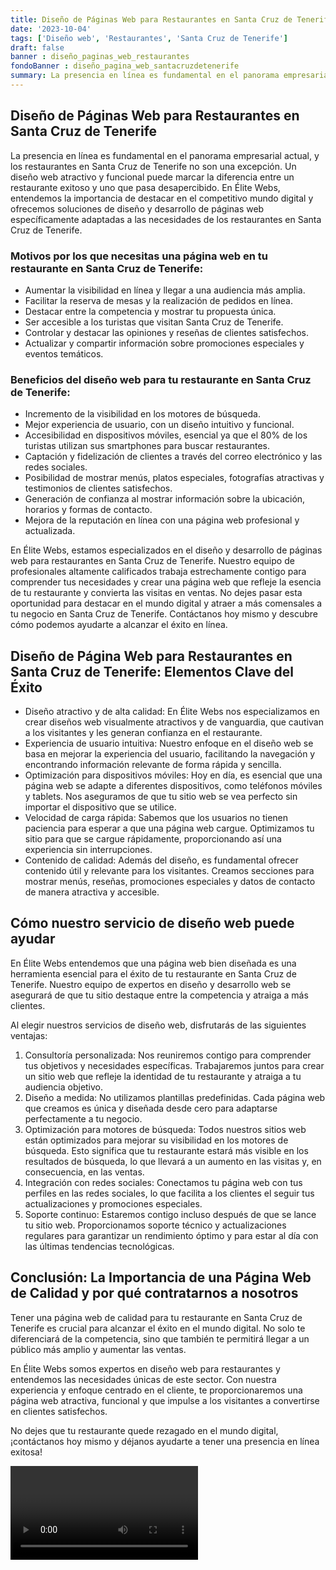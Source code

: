 ```yaml
---
title: Diseño de Páginas Web para Restaurantes en Santa Cruz de Tenerife
date: '2023-10-04'
tags: ['Diseño web', 'Restaurantes', 'Santa Cruz de Tenerife']
draft: false
banner : diseño_paginas_web_restaurantes
fondoBanner : diseño_pagina_web_santacruzdetenerife
summary: La presencia en línea es fundamental en el panorama empresarial actual, y los restaurantes en Santa Cruz de Tenerife no son una excepción. Un diseño web atractivo y funcional puede marcar la diferencia entre un restaurante exitoso y uno que pasa desapercibido. En Élite Webs, entendemos la importancia de destacar en el competitivo mundo digital y ofrecemos soluciones de diseño y desarrollo de páginas web específicamente adaptadas a las necesidades de los restaurantes en Santa Cruz de Tenerife.
---
```


## Diseño de Páginas Web para Restaurantes en Santa Cruz de Tenerife

La presencia en línea es fundamental en el panorama empresarial actual, y los restaurantes en Santa Cruz de Tenerife no son una excepción. Un diseño web atractivo y funcional puede marcar la diferencia entre un restaurante exitoso y uno que pasa desapercibido. En Élite Webs, entendemos la importancia de destacar en el competitivo mundo digital y ofrecemos soluciones de diseño y desarrollo de páginas web específicamente adaptadas a las necesidades de los restaurantes en Santa Cruz de Tenerife.

### Motivos por los que necesitas una página web en tu restaurante en Santa Cruz de Tenerife:

- Aumentar la visibilidad en línea y llegar a una audiencia más amplia.
- Facilitar la reserva de mesas y la realización de pedidos en línea.
- Destacar entre la competencia y mostrar tu propuesta única.
- Ser accesible a los turistas que visitan Santa Cruz de Tenerife.
- Controlar y destacar las opiniones y reseñas de clientes satisfechos.
- Actualizar y compartir información sobre promociones especiales y eventos temáticos.

### Beneficios del diseño web para tu restaurante en Santa Cruz de Tenerife:

- Incremento de la visibilidad en los motores de búsqueda.
- Mejor experiencia de usuario, con un diseño intuitivo y funcional.
- Accesibilidad en dispositivos móviles, esencial ya que el 80% de los turistas utilizan sus smartphones para buscar restaurantes.
- Captación y fidelización de clientes a través del correo electrónico y las redes sociales.
- Posibilidad de mostrar menús, platos especiales, fotografías atractivas y testimonios de clientes satisfechos.
- Generación de confianza al mostrar información sobre la ubicación, horarios y formas de contacto.
- Mejora de la reputación en línea con una página web profesional y actualizada.

En Élite Webs, estamos especializados en el diseño y desarrollo de páginas web para restaurantes en Santa Cruz de Tenerife. Nuestro equipo de profesionales altamente calificados trabaja estrechamente contigo para comprender tus necesidades y crear una página web que refleje la esencia de tu restaurante y convierta las visitas en ventas. No dejes pasar esta oportunidad para destacar en el mundo digital y atraer a más comensales a tu negocio en Santa Cruz de Tenerife. Contáctanos hoy mismo y descubre cómo podemos ayudarte a alcanzar el éxito en línea.

<GifSeo />

<Cta />

## Diseño de Página Web para Restaurantes en Santa Cruz de Tenerife: Elementos Clave del Éxito

- Diseño atractivo y de alta calidad: En Élite Webs nos especializamos en crear diseños web visualmente atractivos y de vanguardia, que cautivan a los visitantes y les generan confianza en el restaurante.
- Experiencia de usuario intuitiva: Nuestro enfoque en el diseño web se basa en mejorar la experiencia del usuario, facilitando la navegación y encontrando información relevante de forma rápida y sencilla.
- Optimización para dispositivos móviles: Hoy en día, es esencial que una página web se adapte a diferentes dispositivos, como teléfonos móviles y tablets. Nos aseguramos de que tu sitio web se vea perfecto sin importar el dispositivo que se utilice.
- Velocidad de carga rápida: Sabemos que los usuarios no tienen paciencia para esperar a que una página web cargue. Optimizamos tu sitio para que se cargue rápidamente, proporcionando así una experiencia sin interrupciones.
- Contenido de calidad: Además del diseño, es fundamental ofrecer contenido útil y relevante para los visitantes. Creamos secciones para mostrar menús, reseñas, promociones especiales y datos de contacto de manera atractiva y accesible.

## Cómo nuestro servicio de diseño web puede ayudar

En Élite Webs entendemos que una página web bien diseñada es una herramienta esencial para el éxito de tu restaurante en Santa Cruz de Tenerife. Nuestro equipo de expertos en diseño y desarrollo web se asegurará de que tu sitio destaque entre la competencia y atraiga a más clientes.

Al elegir nuestros servicios de diseño web, disfrutarás de las siguientes ventajas:

1. Consultoría personalizada: Nos reuniremos contigo para comprender tus objetivos y necesidades específicas. Trabajaremos juntos para crear un sitio web que refleje la identidad de tu restaurante y atraiga a tu audiencia objetivo.
2. Diseño a medida: No utilizamos plantillas predefinidas. Cada página web que creamos es única y diseñada desde cero para adaptarse perfectamente a tu negocio.
3. Optimización para motores de búsqueda: Todos nuestros sitios web están optimizados para mejorar su visibilidad en los motores de búsqueda. Esto significa que tu restaurante estará más visible en los resultados de búsqueda, lo que llevará a un aumento en las visitas y, en consecuencia, en las ventas.
4. Integración con redes sociales: Conectamos tu página web con tus perfiles en las redes sociales, lo que facilita a los clientes el seguir tus actualizaciones y promociones especiales.
5. Soporte continuo: Estaremos contigo incluso después de que se lance tu sitio web. Proporcionamos soporte técnico y actualizaciones regulares para garantizar un rendimiento óptimo y para estar al día con las últimas tendencias tecnológicas.

## Conclusión: La Importancia de una Página Web de Calidad y por qué contratarnos a nosotros

Tener una página web de calidad para tu restaurante en Santa Cruz de Tenerife es crucial para alcanzar el éxito en el mundo digital. No solo te diferenciará de la competencia, sino que también te permitirá llegar a un público más amplio y aumentar las ventas.

En Élite Webs somos expertos en diseño web para restaurantes y entendemos las necesidades únicas de este sector. Con nuestra experiencia y enfoque centrado en el cliente, te proporcionaremos una página web atractiva, funcional y que impulse a los visitantes a convertirse en clientes satisfechos.

No dejes que tu restaurante quede rezagado en el mundo digital, ¡contáctanos hoy mismo y déjanos ayudarte a tener una presencia en línea exitosa!

<Video />

<CtaBot job='Restaurantes' city='Santa Cruz de Tenerife'/>

<Gmaps query='Santa Cruz de Tenerife+españa+maps' />